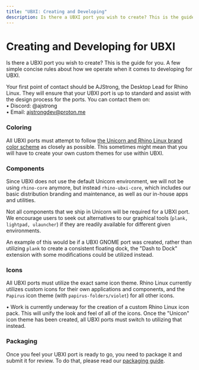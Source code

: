 ```yaml
---
title: "UBXI: Creating and Developing"
description: Is there a UBXI port you wish to create? This is the guide for you. A few simple concise rules about how we operate when it comes to developing for UBXI.
---
```


# Creating and Developing for UBXI

Is there a UBXI port you wish to create? This is the guide for you. A few simple concise rules about how we operate when it comes to developing for UBXI.

Your first point of contact should be AJStrong, the Desktop Lead for Rhino Linux. They will ensure that your UBXI port is up to standard and assist with the design process for the ports. You can contact them on:  
• Discord: @ajstrong  
• Email: ajstrongdev@proton.me

### Coloring

All UBXI ports must attempt to follow [the Unicorn and Rhino Linux brand color scheme](../brand) as closely as possible. This sometimes might mean that you will have to create your own custom themes for use within UBXI.

### Components

Since UBXI does not use the default Unicorn environment, we will not be using `rhino-core` anymore, but instead `rhino-ubxi-core`, which includes our basic distribution branding and maintenance, as well as our in-house apps and utilities.

Not all components that we ship in Unicorn will be required for a UBXI port. We encourage users to seek out alternatives to our graphical tools (`plank, lightpad, ulauncher`) if they are readily available for different given environments.

An example of this would be if a UBXI GNOME port was created, rather than utilizing `plank` to create a consistent floating dock, the "Dash to Dock" extension with some modifications could be utilized instead.

### Icons

All UBXI ports must utilize the exact same icon theme. Rhino Linux currently utilizes custom icons for their own applications and components, and the `Papirus` icon theme (with `papirus-folders/violet`) for all other icons.

• Work is currently underway for the creation of a custom Rhino Linux icon pack. This will unify the look and feel of all of the icons. Once the "Unicon" icon theme has been created, all UBXI ports must switch to utilizing that instead.

### Packaging

Once you feel your UBXI port is ready to go, you need to package it and submit it for review. To do that, please read our [packaging guide](package).
